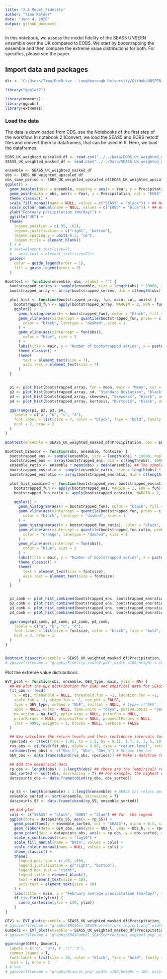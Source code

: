 ```yaml
---
title: "2.4 Model Fidelity"
author: "Timo Kelder"
date: "June 4, 2020"
output: github_document 
---
```



In this notebook, we assess the model fidelity of the SEAS5 UNSEEN ensemble over the UK compared to EOBS. We start by bootstrapping  the ensemble and then compare the extreme value distributions for both. For specifics, please see the paper.

## Import data and packages

```r
dir <- "C:/Users/Timo/OneDrive - Loughborough University/GitHub/UNSEEN-open/Data"

library("ggplot2")

library(moments)
library(ggpubr)
library(extRemes)
```

### Load the data
The data is downloaded from CDS. see the Notebooks of the first step of the workflow. In notebook 2.1Convert, we load the SEAS5 and EOBS netcdf files and convert them to dataframes, that can be used in R. Here, we load the dataframes.
```r
EOBS_UK_weighted_upscaled_df <- read.csv("../../Data/EOBS_UK_weighted_upscaled_df.csv", row.names = 1)
SEAS5_UK_weighted_masked_df <- read.csv("../../Data/SEAS5_UK_weighted_masked_df.csv", row.names = 1)
``` 

```r
ensemble <- SEAS5_UK_weighted_masked_df
obs <- EOBS_UK_weighted_upscaled_df
obs_same_period <- EOBS_UK_weighted_upscaled_df[EOBS_UK_weighted_upscaled_df$Year > 1980 & EOBS_UK_weighted_upscaled_df$Year < 2016,]
ggplot() +
  geom_boxplot(data = ensemble, mapping = aes(x = Year, y = Precipitation, group = Year, fill = "SEAS5"), alpha = 0.3) + ## Seas5 color is defined manually
  geom_point(data = obs, aes(x = Year, y = Precipitation, col = "EOBS"), shape = 4, size = 2, stroke = 1.5) +
  theme_classic() +
  scale_fill_manual(name = NULL, values = c("SEAS5" = "black")) + ## Here SEAS5 color is defined
  scale_colour_manual(name = NULL, values = c("EOBS" = "blue")) + ## And ERA5 color
  ylab("February precipitation (mm/day)") +
  ggtitle("UK") +
  theme(
    legend.position = c(.95, .02),
    legend.justification = c("right", "bottom"),
    legend.spacing.y = unit(-0.2, "cm"),
    legend.title = element_blank()
  ) + # ,
  # text=element_text(size=7),
  #   axis.text = element_text(size=7))+
  guides(
    color = guide_legend(order = 1),
    fill = guide_legend(order = 2)
  )
```


```r
Boottest <- function(ensemble, obs, xlabel = "") {
  bootstrapped_series <- sample(ensemble, size = length(obs) * 10000, replace = T) # For WC
  bootstrapped_array <- array(bootstrapped_series, dim = c(length(obs), 10000)) # Creates an array with 10.000 series of 35 values

  plot_hist <- function(bootstrapped_array, fun, main, col, units) {
    bootstrapped_fun <- apply(bootstrapped_array, MARGIN = 2, FUN = fun)
    ggplot() +
      geom_histogram(aes(x = bootstrapped_fun), color = "black", fill = col, alpha = 0.5, bins = 30) +
      geom_vline(aes(xintercept = quantile(bootstrapped_fun, probs = c(0.025, 0.975))),
        color = "black", linetype = "dashed", size = 1
      ) +
      geom_vline(aes(xintercept = fun(obs)),
        color = "blue", size = 2
      ) +
      labs(title = main, y = "Number of bootstrapped series", x = paste0(xlabel, " (", units, ")")) +
      theme_classic() +
      theme(
        text = element_text(size = 7),
        axis.text = element_text(size = 7)
      )
  }


  p1 <- plot_hist(bootstrapped_array, fun = mean, main = "Mean", col = "black", units = "mm")
  p2 <- plot_hist(bootstrapped_array, sd, "Standard Deviation", "black", units = "mm")
  p3 <- plot_hist(bootstrapped_array, skewness, "Skewness", "black", units = "-")
  p4 <- plot_hist(bootstrapped_array, kurtosis, "Kurtosis", "black", units = "-")

  ggarrange(p1, p2, p3, p4,
    labels = c("a", "b", "c", "d"),
    font.label = list(size = 7, color = "black", face = "bold", family = NULL),
    ncol = 2, nrow = 2
  )
}

Boottest(ensemble = SEAS5_UK_weighted_masked_df$Precipitation, obs = EOBS_UK_weighted_upscaled_df$Precipitation, xlabel = "Precipitation")
```

```r
Boottest_biascor <- function(obs, ensemble, fontsize) {
  bootstrapped_ens <- sample(ensemble, size = length(obs) * 10000, replace = T) # The original raw data
  bootstrapped_ens <- array(bootstrapped_ens, dim = c(length(obs), 10000)) # Creates an array with 10.000 series of 35 values
  ensemble_ratio <- ensemble * mean(obs) / mean(ensemble) ## The simple ratio as mean bias corrected series
  bootstrapped_ensratio <- sample(ensemble_ratio, size = length(obs) * 10000, replace = T) # The original raw data
  bootstrapped_ensratio <- array(bootstrapped_ensratio, dim = c(length(obs), 10000)) # Creates an array with 10.000 series of 35 values

  plot_hist_combined <- function(bootstrapped_ens, bootstrapped_ensratio, fun, main, units, fontsize) {
    bootstrapped_fun <- apply(bootstrapped_ens, MARGIN = 2, FUN = fun)
    bootstrapped_fun_ratio <- apply(bootstrapped_ensratio, MARGIN = 2, FUN = fun)

    ggplot() +
      geom_histogram(aes(x = bootstrapped_fun), color = "black", fill = "black", alpha = 0.5, bins = 30) +
      geom_vline(aes(xintercept = quantile(bootstrapped_fun, probs = c(0.025, 0.975))),
        color = "black", linetype = "dashed", size = 1
      ) +
      geom_histogram(aes(x = bootstrapped_fun_ratio), color = "black", fill = "orange", alpha = 0.5, bins = 30) +
      geom_vline(aes(xintercept = quantile(bootstrapped_fun_ratio, probs = c(0.025, 0.975))),
        color = "orange", linetype = "dashed", size = 1
      ) +
      geom_vline(aes(xintercept = fun(obs)),
        color = "blue", size = 2
      ) +
      labs(title = main, y = "Number of bootstrapped series", x = paste0(" (", units, ")")) +
      theme_classic() +
      theme(
        text = element_text(size = fontsize),
        axis.text = element_text(size = fontsize)
      )
  }


  p1_comb <- plot_hist_combined(bootstrapped_ens, bootstrapped_ensratio, fun = mean, main = "", units = "mm/day", fontsize = fontsize) # Mean
  p2_comb <- plot_hist_combined(bootstrapped_ens, bootstrapped_ensratio, fun = sd, main = "", units = "mm/day", fontsize = fontsize) # Standard Deviation
  p3_comb <- plot_hist_combined(bootstrapped_ens, bootstrapped_ensratio, fun = skewness, main = "", units = "-", fontsize = fontsize) # Skewness
  p4_comb <- plot_hist_combined(bootstrapped_ens, bootstrapped_ensratio, fun = kurtosis, main = "", units = "-", fontsize = fontsize) # Kurtosis

  ggarrange(p1_comb, p2_comb, p3_comb, p4_comb,
    labels = c("a", "b", "c", "d"),
    font.label = list(size = fontsize, color = "black", face = "bold", family = NULL),
    ncol = 2, nrow = 2
  )
}


Boottest_biascor(ensemble = SEAS5_UK_weighted_masked_df$Precipitation, obs = EOBS_UK_weighted_upscaled$Precipitation, fontsize = 11) # %>%
# ggsave(filename = "graphs/Fidelity_south2.pdf",width =180,height = 180, units='mm',dpi=300)
```

Plot the extreme value distributions
```r
EVT_plot <- function(obs, ensemble, GEV_type, main, ylim = NA) {
  ## We plot the GEV distribution for ERA5 and empirical data for SEAS5
  fit_obs <- fevd(
    x = obs, threshold = NULL, threshold.fun = ~1, location.fun = ~1,
    scale.fun = ~1, shape.fun = ~1, use.phi = FALSE,
    type = GEV_type, method = "MLE", initial = NULL, # type= c("GEV", "GP", "PP", "Gumbel", "Exponential"), method= c("MLE", "GMLE", "Bayesian", "Lmoments")
    span = NULL, units = NULL, time.units = "days", period.basis = "year", ## time and period only important for labelling and do not influence the calculation
    na.action = na.fail, optim.args = NULL, priorFun = NULL,
    priorParams = NULL, proposalFun = NULL, proposalParams = NULL,
    iter = 9999, weights = 1, blocks = NULL, verbose = FALSE
  )

  ## Now calculate the return levels and their confidence intervals for each return period within rperiods
  rperiods <- c(seq(from = 1.01, to = 1.5, by = 0.1), 1.7, 2, 3, 5, 10, 20, 50, 80, 100, 120, 200, 250, 300, 500, 800, 2000, 5000)
  rvs_obs <- ci.fevd(fit_obs, alpha = 0.05, type = "return.level", return.period = rperiods, method = "normal")
  colnames(rvs_obs) <- c("Obs_l", "Obs", "Obs_h") # Rename the col
  GEV_obs <- data.frame(cbind(rvs_obs, rperiods)) ## Make a datafram for ggplot

  ## Add the emipirical data
  rp_obs <- length(obs) / 1:length(obs) ## these are the (empirical) return periods for the sorted datapoints
  obs_sorted <- sort(obs, decreasing = T) ## For example, the highest extreme has a rp of 35 years, the second highest 17.5, third highest 11.7 etc.
  datapoints_obs <- data.frame(cbind(rp_obs, obs_sorted))


  rp_S5 <- length(ensemble) / 1:length(ensemble) # SEAS5 has return periods up to 3800 years
  ensemble_sorted <- sort(ensemble, decreasing = T)
  datapoints_S5 <- data.frame(cbind(rp_S5, ensemble_sorted))

  ## And plot
  cols <- c("SEAS5" = "black", "EOBS" = "blue") ## for  the legend
  ggplot(data = datapoints_S5, aes(x = rp_S5)) +
    geom_point(aes(y = ensemble_sorted, col = "SEAS5"), alpha = 0.5, size = 1) +
    geom_ribbon(data = GEV_obs, aes(ymin = Obs_l, ymax = Obs_h, x = rperiods, fill = "EOBS"), alpha = 0.1) +
    geom_point(data = datapoints_obs, aes(x = rp_obs, y = obs_sorted, col = "EOBS"), size = 1) +
    scale_x_continuous(trans = "log10") +
    scale_fill_manual(name = "Data", values = cols) +
    scale_colour_manual(name = NULL, values = cols) +
    theme_classic() +
    theme(
      legend.position = c(.95, .05),
      legend.justification = c("right", "bottom"),
      legend.box.just = "right",
      legend.title = element_blank(),
      text = element_text(size = 10),
      axis.text = element_text(size = 10)
    ) +
    labs(title = main, y = "February average precipitation (mm/day)", x = "Return period (years)") +
    if (is.finite(ylim)) {
      coord_cartesian(ylim = c(0, ylim))
    }
}

GEV1 <- EVT_plot(ensemble = SEAS5_UK_weighted_masked_df$Precipitation, obs = EOBS_UK_weighted_upscaled_df$Precipitation, main = "GEV", GEV_type = "GEV") # %>%
# ggsave(filename = "graphs/ERA5Gev_SEAS5corrections_region1.png",width =180,height = 180, units='mm',dpi=300)
Gumbel1 <- EVT_plot(ensemble = SEAS5_UK_weighted_masked_df$Precipitation, obs = EOBS_UK_weighted_upscaled_df$Precipitation, main = "Gumbel", GEV_type = "Gumbel") # %>%
# ggsave(filename = "graphs/ERA5Gumbel_SEAS5corrections_region1.png",width =180,height = 180, units='mm',dpi=300)

ggarrange(GEV1, Gumbel1,
  labels = c("a", "b"), # ,"c","d"),
  common.legend = T,
  font.label = list(size = 10, color = "black", face = "bold", family = NULL),
  ncol = 1, nrow = 2
) # %>%
# ggsave(filename = "graphs/Biascor.png",width =180,height = 180, units='mm',dpi=300)
```
